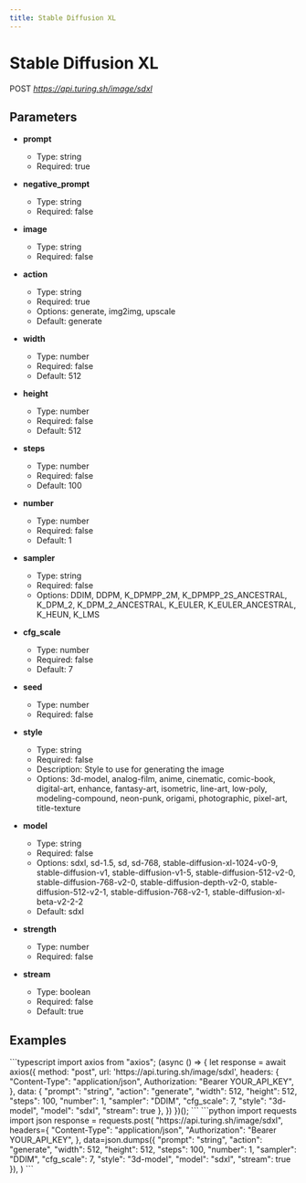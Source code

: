 ```yaml
---
title: Stable Diffusion XL
---
```


# Stable Diffusion XL
POST *https://api.turing.sh/image/sdxl*
## Parameters


- **prompt**
  - Type: string
  - Required: true

- **negative_prompt**
  - Type: string
  - Required: false

- **image**
  - Type: string
  - Required: false

- **action**
  - Type: string
  - Required: true
  - Options: generate, img2img, upscale
  - Default: generate

- **width**
  - Type: number
  - Required: false
  - Default: 512

- **height**
  - Type: number
  - Required: false
  - Default: 512

- **steps**
  - Type: number
  - Required: false
  - Default: 100

- **number**
  - Type: number
  - Required: false
  - Default: 1

- **sampler**
  - Type: string
  - Required: false
  - Options: DDIM, DDPM, K_DPMPP_2M, K_DPMPP_2S_ANCESTRAL, K_DPM_2, K_DPM_2_ANCESTRAL, K_EULER, K_EULER_ANCESTRAL, K_HEUN, K_LMS

- **cfg_scale**
  - Type: number
  - Required: false
  - Default: 7

- **seed**
  - Type: number
  - Required: false

- **style**
  - Type: string
  - Required: false
  - Description: Style to use for generating the image
  - Options: 3d-model, analog-film, anime, cinematic, comic-book, digital-art, enhance, fantasy-art, isometric, line-art, low-poly, modeling-compound, neon-punk, origami, photographic, pixel-art, title-texture

- **model**
  - Type: string
  - Required: false
  - Options: sdxl, sd-1.5, sd, sd-768, stable-diffusion-xl-1024-v0-9, stable-diffusion-v1, stable-diffusion-v1-5, stable-diffusion-512-v2-0, stable-diffusion-768-v2-0, stable-diffusion-depth-v2-0, stable-diffusion-512-v2-1, stable-diffusion-768-v2-1, stable-diffusion-xl-beta-v2-2-2
  - Default: sdxl

- **strength**
  - Type: number
  - Required: false

- **stream**
  - Type: boolean
  - Required: false
  - Default: true

## Examples

<CodeGroup title="Stable Diffusion XL example">
  ```typescript
  import axios from "axios";
  (async () => {
    let response = await axios({
      method: "post",
      url: 'https://api.turing.sh/image/sdxl',
      headers: {
        "Content-Type": "application/json",
        Authorization: "Bearer YOUR_API_KEY",
      },
      data: {
  "prompt": "string",
  "action": "generate",
  "width": 512,
  "height": 512,
  "steps": 100,
  "number": 1,
  "sampler": "DDIM",
  "cfg_scale": 7,
  "style": "3d-model",
  "model": "sdxl",
  "stream": true
},
    })
  })();
  ```
  ```python
  import requests
  import json
  response = requests.post(
    "https://api.turing.sh/image/sdxl",
    headers={
      "Content-Type": "application/json",
      "Authorization": "Bearer YOUR_API_KEY",
    },
    data=json.dumps({
  "prompt": "string",
  "action": "generate",
  "width": 512,
  "height": 512,
  "steps": 100,
  "number": 1,
  "sampler": "DDIM",
  "cfg_scale": 7,
  "style": "3d-model",
  "model": "sdxl",
  "stream": true
}),
  )
  ```
</CodeGroup>
